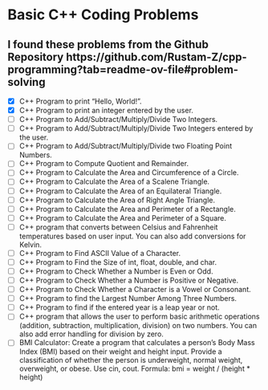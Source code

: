 # Basic C++ Coding Problems 
## I found these problems from the Github Repository https://github.com/Rustam-Z/cpp-programming?tab=readme-ov-file#problem-solving

- [x] C++ Program to print "Hello, World!".
- [x] C++ Program to print an integer entered by the user.
- [ ] C++ Program to Add/Subtract/Multiply/Divide Two Integers.
- [ ] C++ Program to Add/Subtract/Multiply/Divide Two Integers entered by the user.
- [ ] C++ Program to Add/Subtract/Multiply/Divide two Floating Point Numbers.
- [ ] C++ Program to Compute Quotient and Remainder.
- [ ] C++ Program to Calculate the Area and Circumference of a Circle.
- [ ] C++ Program to Calculate the Area of a Scalene Triangle.
- [ ] C++ Program to Calculate the Area of an Equilateral Triangle.
- [ ] C++ Program to Calculate the Area of Right Angle Triangle.
- [ ] C++ Program to Calculate the Area and Perimeter of a Rectangle.
- [ ] C++ Program to Calculate the Area and Perimeter of a Square.
- [ ] C++ program that converts between Celsius and Fahrenheit temperatures based on user input. You can also add conversions for Kelvin.
- [ ] C++ Program to Find ASCII Value of a Character.
- [ ] C++ Program to Find the Size of int, float, double, and char.
- [ ] C++ Program to Check Whether a Number is Even or Odd.
- [ ] C++ Program to Check Whether a Number is Positive or Negative.
- [ ] C++ Program to Check Whether a Character is a Vowel or Consonant.
- [ ] C++ Program to find the Largest Number Among Three Numbers.
- [ ] C++ Program to find if the entered year is a leap year or not.
- [ ] C++ program that allows the user to perform basic arithmetic operations (addition, subtraction, multiplication, division) on two numbers. You can also add error handling for division by zero.
- [ ] BMI Calculator: Create a program that calculates a person's Body Mass Index (BMI) based on their weight and height input. Provide a classification of whether the person is underweight, normal weight, overweight, or obese. Use cin, cout. Formula: bmi = weight / (height * height)